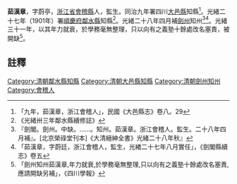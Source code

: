 {{明清人物信息框
| 姓名 =  茹漢章
| 原名 = 
| 圖片名稱=  
| 圖片大小 = 220px
| 圖片說明 =  
| 最高職務 = [[四川省|四川省]][[鄰水縣知縣|鄰水縣知縣]]
| 國家 = 大清
| 爵位 =
| 籍貫 = [[浙江省|浙江省]][[會稽縣|會稽縣]]
| 族裔 =  
| 旗籍 =  
| 字號 =  
| 諡號 = 
| 出生日期 = 
| 出生地點 =
| 逝世日期 =  
| 逝世地點 = 
| 墓葬 = 
| 配偶 =  
| 親屬 =  
| 出身 = 
* 候補通判
* 加運同銜
| 經歷 = 
| 著作 =  
* 大邑縣《重修羅漢寺大雄寶殿敘》
*
*
}}
'''茹漢章'''{{BD|？年||？年||}}，字蔚亭，[[浙江省|浙江省]][[會稽縣|會稽縣]]人，監生。同治九年署四川[[大邑縣|大邑縣]]知縣<ref>「九年，茹漢章，浙江會稽人」，民國《大邑縣志》卷八。29</ref>。光緒二十七年（1901年）署[[順慶府|順慶府]][[鄰水縣|鄰水縣]]知縣<ref>《光緒卅三年鄰水縣續修誌》</ref>。光緒二十八年四月補[[劍州|劍州]]知州<ref>『劍閣。劍州。中缺。……。知州。茹漢章。浙江會稽人。監生。二十八年四月補』。[北京榮祿堂刊本]《大清縉紳全書》光緒二十八年秋』</ref><ref>「茹漢章，字蔚廷，浙江會稽人，監生，光緖二十七年八月實任」，《劍閣縣續志》卷五</ref>。光緒三十一年，以其年力就衰，於學務毫無整理，只以向有之義塾十餘處改名塞責，被開缺<ref>「劍州知州茹漢章,年力就衰,於學務毫無整理,只以向有之義塾十餘處改名塞責,應請開缺另補」，《四川學報》</ref>。
==註釋==
{{reflist}}
{{清朝人物小作品}}
{{鄰水縣知縣}}
[[Category:清朝鄰水縣知縣|Category:清朝鄰水縣知縣]]
[[Category:清朝大邑縣知縣|Category:清朝大邑縣知縣]]
[[Category:清朝劍州知州|Category:清朝劍州知州]]
[[Category:會稽人|Category:會稽人]]